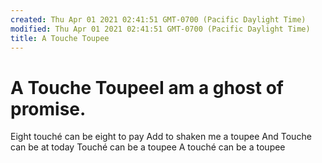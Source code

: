 ```yaml
---
created: Thu Apr 01 2021 02:41:51 GMT-0700 (Pacific Daylight Time)
modified: Thu Apr 01 2021 02:41:51 GMT-0700 (Pacific Daylight Time)
title: A Touche Toupee
---
```

# A Touche ToupeeI am a ghost of promise.
Eight touché can be eight to pay
Add to shaken me a toupee
And Touche can be at today
Touché can be a toupee
A touché can be a toupee